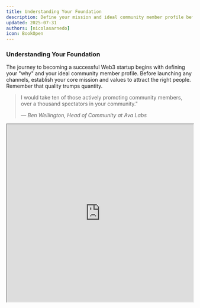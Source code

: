 ```yaml
---
title: Understanding Your Foundation
description: Define your mission and ideal community member profile before launching any channels
updated: 2025-07-31
authors: [nicolasarnedo]
icon: BookOpen
---
```


### Understanding Your Foundation
The journey to becoming a successful Web3 startup begins with defining your "why" and your ideal community member profile. Before launching any channels, establish your core mission and values to attract the right people. Remember that quality trumps quantity.

<blockquote className="quote-card">
  <p>I would take ten of those actively promoting community members, over a thousand spectators in your community."</p>
  <cite>— Ben Wellington, Head of Community at Ava Labs</cite>
</blockquote>

<div style={{ margin: '2rem 0' }}>
  <iframe 
    src="https://drive.google.com/file/d/1_uxQrJ0pZmpxZjuQDwfJhBzHk702xAwx/preview" 
    width="100%" 
    height="480" 
    allow="autoplay"
    style={{ border: 'none', borderRadius: '8px' }}
  ></iframe>
</div>